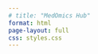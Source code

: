 ```yaml
---
# title: "MedOmics Hub"
format: html
page-layout: full
css: styles.css
---
```


<!-- Optional fallback content -->
<div style="height: 100vh;"></div>